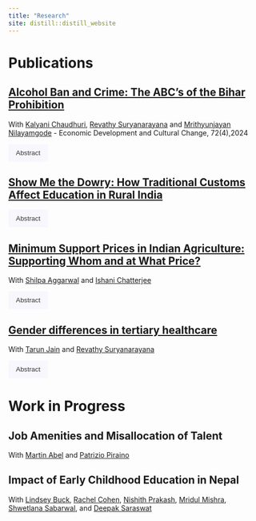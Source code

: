 ```yaml
---
title: "Research"
site: distill::distill_website
---
```


# Publications

## [Alcohol Ban and Crime: The ABC's of the Bihar Prohibition](files/EDCC-alcoholban-ms.pdf){target="_blank"}

With [Kalyani Chaudhuri](https://economics.ucdavis.edu/people/kalyanic){target="_blank"}, [Revathy Suryanarayana](https://revathy-suryanarayana.github.io/){target="_blank"} and [Mrithyunjayan Nilayamgode](https://economics.virginia.edu/people/profile/mn4yk){target="_blank"} - Economic Development and Cultural Change, 72(4),2024

<button onclick="toggleAbstract('abstract1')" style="background-color: rgba(230, 230, 250, 0.3); border: none; color: #333; padding: 10px 15px; cursor: pointer;">
  Abstract
</button>

<div id="abstract1" style="display:none;">
  <strong>Abstract</strong>: We studied the relationship between alcohol consumption and crime using the implementation of a statewide total prohibition of alcohol in the Indian state of Bihar in 2016. Testing the theoretical argument that alcohol has differential effects on different kinds of crime, we used a difference-in-differences (DiD) approach and found that the prohibition led to a 0.22 standard deviation point reduction in the reported incidence of violent crimes but had no significant impact on nonviolent crimes. The effect is fairly persistent over time, with the initial impact being large enough that, on average, there is a reduction in violent crime over at least a three-year period following the ban. Heterogeneity tests revealed that the effect on crime was stronger in interior districts and districts with higher baseline alcohol consumption. We also observed stronger effects in districts where a smaller proportion of the population faced religious restrictions on alcohol consumption. Since all these subgroups indicate districts where the ban is likely to have had a larger effect on alcohol availability and consumption, we conclude that the ban affects crime through this channel rather than that of institutional changes.
</div>

## [Show Me the Dowry: How Traditional Customs Affect Education in Rural India](files/Dowry_and_Education.pdf){target="_blank"}

<button onclick="toggleAbstract('abstract2')" style="background-color: rgba(230, 230, 250, 0.3); border: none; color: #333; padding: 10px 15px; cursor: pointer;">
  Abstract
</button>

<div id="abstract2" style="display:none;">
  <strong>Abstract</strong>: This study examines the impact of a law that increased penalties for dowry on educational attainment in rural India, using data from the Rural Economic and Demographic Survey. A difference-in-differences approach reveals that the law effectively reduced dowry payments, but also female education, with the decline in female education being most pronounced in communities with higher dowry prevalence. Since dowry payments signal adherence to traditional values, after anti-dowry laws, families must come up with an alternative signal. Consequently, lowering female education becomes the alternative signal showing adherence to tradition. Hence, while the anti-dowry law combats an exploitative system, it inadvertently reduces female education.
</div>

## [Minimum Support Prices in Indian Agriculture: Supporting Whom and at What Price?](files/MSP_Paper.pdf){target="_blank"}

With [Shilpa Aggarwal](https://aggarwalshilpa.wixsite.com/home) and [Ishani Chatterjee](https://economics.ucsd.edu/graduate-program/about/grad-profiles/cohort%202019/Chatterjee-ishani.html)

<button onclick="toggleAbstract('abstract3')" style="background-color: rgba(230, 230, 250, 0.3); border: none; color: #333; padding: 10px 15px; cursor: pointer;">
  Abstract
</button>

<div id="abstract3" style="display:none;">
  <strong>Abstract</strong>: Distortions introduced by price-controls may be underestimated if controls are captured for uses beyond fixing market failures. We study India's minimum support prices (MSP) for food grains, and find that the central government announces a higher MSP for a crop when a larger area under cultivation for that crop is slated to go for state elections. Since the government's procurement price is the same across states, this blunt instrument is used more when other policy instruments are unavailable, i.e., when the incumbent state government is unaligned with the center. Higher MSP directly reduces welfare by increasing consumer prices.
</div>

## [Gender differences in tertiary healthcare](files/Gender_healthcare1.pdf){target="_blank"}

With [Tarun Jain](https://sites.google.com/virginia.edu/tarunjain/home?authuser=0){target="_blank"} and [Revathy Suryanarayana](https://revathy-suryanarayana.github.io/){target="_blank"}

<button onclick="toggleAbstract('abstract4')" style="background-color: rgba(230, 230, 250, 0.3); border: none; color: #333; padding: 10px 15px; cursor: pointer;">
  Abstract
</button>

<div id="abstract4" style="display:none;">
  <strong>Abstract</strong>: We examine gender differences in access to and service within a publicly financed tertiary healthcare program in Andhra Pradesh India. We use claim-level administrative data from the program to estimate gender differences in access and services. We classify the distance the patient travels as access variables and the time for claim authorization, treatment, and discharge, as well as the amount approved and paid as service variables. We use a regression framework to control for the influence of other patient characteristics, the type of procedure, hospital, and quarter of treatment in making gender comparisons.
</div>

<script>
function toggleAbstract(id) {
  var x = document.getElementById(id);
  if (x.style.display === "none") {
    x.style.display = "block";
  } else {
    x.style.display = "none";
  }
}
</script>

# Work in Progress

## Job Amenities and Misallocation of Talent

With [Martin Abel](https://martinabelsite.wordpress.com/){target="_blank"} and [Patrizio Piraino](https://sites.google.com/site/pirainop/){target="_blank"} 

## Impact of Early Childhood Education in Nepal

With [Lindsey Buck](https://www.linkedin.com/in/lindsey-lacey-704008b4/){target="_blank"}, [Rachel Cohen](https://hdfs.uconn.edu/person/rachel-chazan-cohen/){target="_blank"}, [Nishith Prakash](https://www.nishithprakash.com/){target="_blank"}, [Mridul Mishra](https://liberalarts.utexas.edu/economics/gradstudents/mm225537){target="_blank"}, [Shwetlana Sabarwal](https://scholar.google.com/citations?user=HaDy4-sAAAAJ&hl=en){target="_blank"}, and [Deepak Saraswat](https://sites.google.com/view/deepak-saraswat){target="_blank"}
